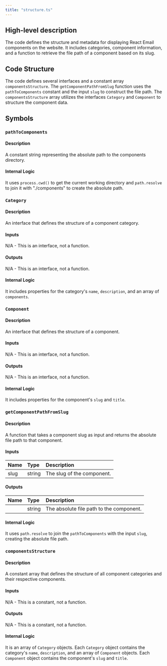 ```yaml
---
title: "structure.ts"
---
```


## High-level description
The code defines the structure and metadata for displaying React Email components on the website. It includes categories, component information, and a function to retrieve the file path of a component based on its slug.

## Code Structure
The code defines several interfaces and a constant array `componentsStructure`. The `getComponentPathFromSlug` function uses the `pathToComponents` constant and the input `slug` to construct the file path. The `componentsStructure` array utilizes the interfaces `Category` and `Component` to structure the component data.

## Symbols
### `pathToComponents`
#### Description
A constant string representing the absolute path to the components directory.

#### Internal Logic
It uses `process.cwd()` to get the current working directory and `path.resolve` to join it with "./components" to create the absolute path.

### `Category`
#### Description
An interface that defines the structure of a component category.

#### Inputs
N/A - This is an interface, not a function.

#### Outputs
N/A - This is an interface, not a function.

#### Internal Logic
It includes properties for the category's `name`, `description`, and an array of `components`.

### `Component`
#### Description
An interface that defines the structure of a component.

#### Inputs
N/A - This is an interface, not a function.

#### Outputs
N/A - This is an interface, not a function.

#### Internal Logic
It includes properties for the component's `slug` and `title`.

### `getComponentPathFromSlug`
#### Description
A function that takes a component slug as input and returns the absolute file path to that component.

#### Inputs
| Name | Type | Description |
|:-----|:-----|:------------|
| slug | string | The slug of the component. |

#### Outputs
| Name | Type | Description |
|:-----|:-----|:------------|
|  | string | The absolute file path to the component. |

#### Internal Logic
It uses `path.resolve` to join the `pathToComponents` with the input `slug`, creating the absolute file path.

### `componentsStructure`
#### Description
A constant array that defines the structure of all component categories and their respective components.

#### Inputs
N/A - This is a constant, not a function.

#### Outputs
N/A - This is a constant, not a function.

#### Internal Logic
It is an array of `Category` objects. Each `Category` object contains the category's `name`, `description`, and an array of `Component` objects. Each `Component` object contains the component's `slug` and `title`.
